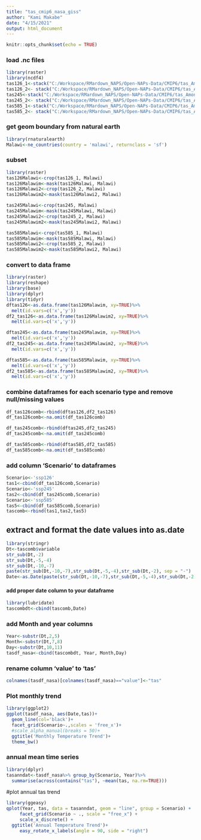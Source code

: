 ---
title: "tas_cmip6_nasa_giss"
author: "Kami Makabe"
date: "4/15/2021"
output: html_document
---

```{r setup, include=FALSE, message=FALSE, warning=FALSE}
knitr::opts_chunk$set(echo = TRUE)
```


### load .nc files
```{r}
library(raster)
library(ncdf4)
tas126_1<-stack("C:/Workspace/RMardown_NAPS/Open-NAPs-Data/CMIP6/tas_Amon_GISS-E2-1-G_ssp126_r1i1p1f2_gn_201501-205012.nc")
tas126_2<- stack("C:/Workspace/RMardown_NAPS/Open-NAPs-Data/CMIP6/tas_Amon_GISS-E2-1-G_ssp126_r1i1p1f2_gn_205101-210012.nc")
tas245<-stack("C:/Workspace/RMardown_NAPS/Open-NAPs-Data/CMIP6/tas_Amon_GISS-E2-1-G_ssp245_r1i1p1f2_gn_201501-205012.nc")
tas245_2<- stack("C:/Workspace/RMardown_NAPS/Open-NAPs-Data/CMIP6/tas_Amon_GISS-E2-1-G_ssp245_r1i1p1f2_gn_205101-210012.nc")
tas585_1<-stack("C:/Workspace/RMardown_NAPS/Open-NAPs-Data/CMIP6/tas_Amon_GISS-E2-1-G_ssp585_r1i1p1f2_gn_201501-205012.nc")
tas585_2<- stack("C:/Workspace/RMardown_NAPS/Open-NAPs-Data/CMIP6/tas_Amon_GISS-E2-1-G_ssp585_r1i1p1f2_gn_205101-210012.nc")

```

### get geom boundary from natural earth
```{r}
library(rnaturalearth)
Malawi<-ne_countries(country = 'malawi', returnclass = 'sf')
```


### subset
```{r}
library(raster)
tas126Malawi<-crop(tas126_1, Malawi)
tas126Malawim<-mask(tas126Malawi, Malawi)
tas126Malawi2<-crop(tas126_2, Malawi)
tas126Malawim2<-mask(tas126Malawi2, Malawi)

tas245Malawi<-crop(tas245, Malawi)
tas245Malawim<-mask(tas245Malawi, Malawi)
tas245Malawi2<-crop(tas245_2, Malawi)
tas245Malawim2<-mask(tas245Malawi2, Malawi)

tas585Malawi<-crop(tas585_1, Malawi)
tas585Malawim<-mask(tas585Malawi, Malawi)
tas585Malawi2<-crop(tas585_2, Malawi)
tas585Malawim2<-mask(tas585Malawi2, Malawi)
```

### convert to data frame

```{r, warning=FALSE, message=FALSE}
library(raster)
library(reshape)
library(base)
library(dplyr)
library(tidyr)
dftas126<-as.data.frame(tas126Malawim, xy=TRUE)%>%
  melt(id.vars=c('x','y'))
df2_tas126<-as.data.frame(tas126Malawim2, xy=TRUE)%>%
  melt(id.vars=c('x','y'))

dftas245<-as.data.frame(tas245Malawim, xy=TRUE)%>%
  melt(id.vars=c('x','y'))
df2_tas245<-as.data.frame(tas245Malawim2, xy=TRUE)%>%
  melt(id.vars=c('x','y'))

dftas585<-as.data.frame(tas585Malawim, xy=TRUE)%>%
  melt(id.vars=c('x','y'))
df2_tas585<-as.data.frame(tas585Malawim2, xy=TRUE)%>%
  melt(id.vars=c('x','y'))
```

### combine dataframes for each scenario type and remove null/missing values
```{r}
df_tas126comb<-rbind(dftas126,df2_tas126)
df_tas126comb<-na.omit(df_tas126comb)

df_tas245comb<-rbind(dftas245,df2_tas245)
df_tas245comb<-na.omit(df_tas245comb)

df_tas585comb<-rbind(dftas585,df2_tas585)
df_tas585comb<-na.omit(df_tas585comb)
```

### add column 'Scenario' to dataframes
```{r}
Scenario<-'ssp126'
tas1<-cbind(df_tas126comb,Scenario)
Scenario<-'ssp245'
tas2<-cbind(df_tas245comb,Scenario)
Scenario<-'ssp585'
tas5<-cbind(df_tas585comb,Scenario)
tascomb<-rbind(tas1,tas2,tas5)
```

## extract and format the date values into as.date

```{r, include=FALSE}
library(stringr)
Dt<-tascomb$variable
str_sub(Dt,-2)
str_sub(Dt,-5,-4)
str_sub(Dt,-10,-7)
paste(str_sub(Dt,-10,-7),str_sub(Dt,-5,-4),str_sub(Dt,-2), sep = "-")
Date<-as.Date(paste(str_sub(Dt,-10,-7),str_sub(Dt,-5,-4),str_sub(Dt,-2), sep = "-"))

```

#### add proper date column to your dataframe

```{r}
library(lubridate)
tascombdt<-cbind(tascomb,Date)
```
### add Month and year columns

```{r}
Year<-substr(Dt,2,5)
Month<-substr(Dt,7,8)
Day<-substr(Dt,10,11)
tasdf_nasa<-cbind(tascombdt, Year, Month,Day)
```

### rename column 'value' to 'tas'

```{r}
colnames(tasdf_nasa)[colnames(tasdf_nasa)=="value"]<-"tas"
```

### Plot monthly trend
```{r}

library(ggplot2)
ggplot(tasdf_nasa, aes(Date,tas))+
  geom_line(col='black')+
  facet_grid(Scenario~.,scales = 'free_x')+
  #scale_alpha_manual(breaks = 50)+
  ggtitle('Monthly Temperature Trend')+
  theme_bw()
```

### annual mean time series

```{r}
library(dplyr)
tasanndat<-tasdf_nasa%>% group_by(Scenario, Year)%>% 
  summarise(across(contains("tas"), ~mean(tas, na.rm=TRUE)))
```
  
#plot annual tas trend

```{r}
library(ggeasy)
qplot(Year, tas, data = tasanndat, geom = "line", group = Scenario) +
     facet_grid(Scenario ~ ., scale = "free_x") +
     scale_x_discrete() +
  ggtitle('Annual Temperature Trend')+
     easy_rotate_x_labels(angle = 90, side = "right")
```